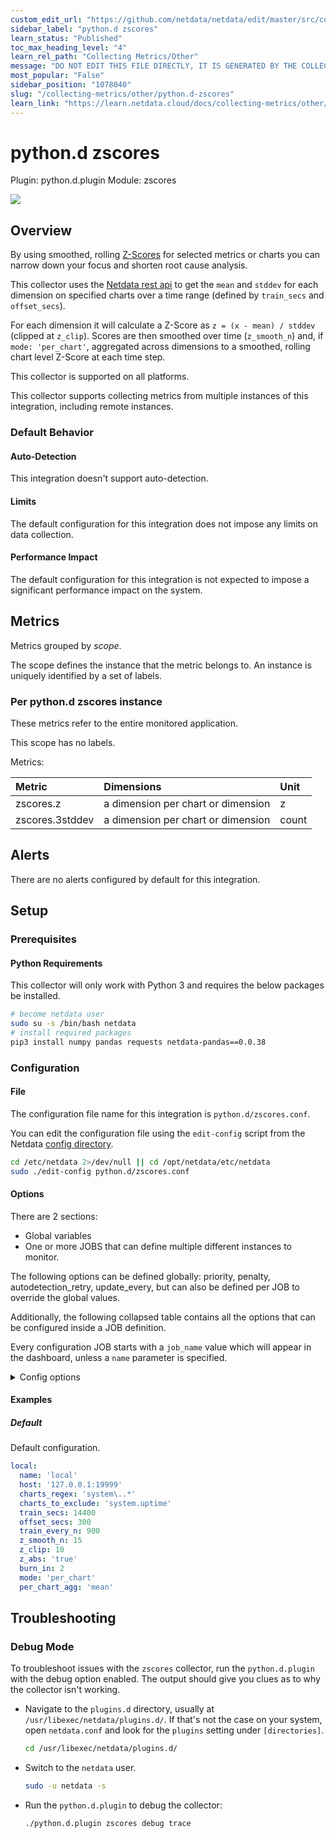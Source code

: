 ```yaml
---
custom_edit_url: "https://github.com/netdata/netdata/edit/master/src/collectors/python.d.plugin/zscores/metadata.yaml"
sidebar_label: "python.d zscores"
learn_status: "Published"
toc_max_heading_level: "4"
learn_rel_path: "Collecting Metrics/Other"
message: "DO NOT EDIT THIS FILE DIRECTLY, IT IS GENERATED BY THE COLLECTOR'S metadata.yaml FILE"
most_popular: "False"
sidebar_position: "1078040"
slug: "/collecting-metrics/other/python.d-zscores"
learn_link: "https://learn.netdata.cloud/docs/collecting-metrics/other/python.d-zscores"
---
```



# python.d zscores

Plugin: python.d.plugin
Module: zscores

<img src="https://img.shields.io/badge/maintained%20by-Netdata-%2300ab44" />

## Overview

By using smoothed, rolling [Z-Scores](https://en.wikipedia.org/wiki/Standard_score) for selected metrics or charts you can narrow down your focus and shorten root cause analysis.


This collector uses the [Netdata rest api](/docs/developer-and-contributor-corner/rest-api) to get the `mean` and `stddev`
for each dimension on specified charts over a time range (defined by `train_secs` and `offset_secs`).

For each dimension it will calculate a Z-Score as `z = (x - mean) / stddev` (clipped at `z_clip`). Scores are then smoothed over
time (`z_smooth_n`) and, if `mode: 'per_chart'`, aggregated across dimensions to a smoothed, rolling chart level Z-Score at each time step.


This collector is supported on all platforms.

This collector supports collecting metrics from multiple instances of this integration, including remote instances.


### Default Behavior

#### Auto-Detection

This integration doesn't support auto-detection.

#### Limits

The default configuration for this integration does not impose any limits on data collection.

#### Performance Impact

The default configuration for this integration is not expected to impose a significant performance impact on the system.


## Metrics

Metrics grouped by *scope*.

The scope defines the instance that the metric belongs to. An instance is uniquely identified by a set of labels.



### Per python.d zscores instance

These metrics refer to the entire monitored application.

This scope has no labels.

Metrics:

| Metric | Dimensions | Unit |
|:------|:----------|:----|
| zscores.z | a dimension per chart or dimension | z |
| zscores.3stddev | a dimension per chart or dimension | count |



## Alerts

There are no alerts configured by default for this integration.


## Setup

### Prerequisites

#### Python Requirements

This collector will only work with Python 3 and requires the below packages be installed.

```bash
# become netdata user
sudo su -s /bin/bash netdata
# install required packages
pip3 install numpy pandas requests netdata-pandas==0.0.38
```



### Configuration

#### File

The configuration file name for this integration is `python.d/zscores.conf`.


You can edit the configuration file using the `edit-config` script from the
Netdata [config directory](/docs/netdata-agent/configuration#the-netdata-config-directory).

```bash
cd /etc/netdata 2>/dev/null || cd /opt/netdata/etc/netdata
sudo ./edit-config python.d/zscores.conf
```
#### Options

There are 2 sections:

* Global variables
* One or more JOBS that can define multiple different instances to monitor.

The following options can be defined globally: priority, penalty, autodetection_retry, update_every, but can also be defined per JOB to override the global values.

Additionally, the following collapsed table contains all the options that can be configured inside a JOB definition.

Every configuration JOB starts with a `job_name` value which will appear in the dashboard, unless a `name` parameter is specified.


<details><summary>Config options</summary>

| Name | Description | Default | Required |
|:----|:-----------|:-------|:--------:|
| charts_regex | what charts to pull data for - A regex like `system\..*/` or `system\..*/apps.cpu/apps.mem` etc. | system\..* | yes |
| train_secs | length of time (in seconds) to base calculations off for mean and stddev. | 14400 | yes |
| offset_secs | offset (in seconds) preceding latest data to ignore when calculating mean and stddev. | 300 | yes |
| train_every_n | recalculate the mean and stddev every n steps of the collector. | 900 | yes |
| z_smooth_n | smooth the z score (to reduce sensitivity to spikes) by averaging it over last n values. | 15 | yes |
| z_clip | cap absolute value of zscore (before smoothing) for better stability. | 10 | yes |
| z_abs | set z_abs: 'true' to make all zscores be absolute values only. | true | yes |
| burn_in | burn in period in which to initially calculate mean and stddev on every step. | 2 | yes |
| mode | mode can be to get a zscore 'per_dim' or 'per_chart'. | per_chart | yes |
| per_chart_agg | per_chart_agg is how you aggregate from dimension to chart when mode='per_chart'. | mean | yes |
| update_every | Sets the default data collection frequency. | 5 | no |
| priority | Controls the order of charts at the netdata dashboard. | 60000 | no |
| autodetection_retry | Sets the job re-check interval in seconds. | 0 | no |
| penalty | Indicates whether to apply penalty to update_every in case of failures. | yes | no |

</details>

#### Examples

##### Default

Default configuration.

```yaml
local:
  name: 'local'
  host: '127.0.0.1:19999'
  charts_regex: 'system\..*'
  charts_to_exclude: 'system.uptime'
  train_secs: 14400
  offset_secs: 300
  train_every_n: 900
  z_smooth_n: 15
  z_clip: 10
  z_abs: 'true'
  burn_in: 2
  mode: 'per_chart'
  per_chart_agg: 'mean'

```


## Troubleshooting

### Debug Mode

To troubleshoot issues with the `zscores` collector, run the `python.d.plugin` with the debug option enabled. The output
should give you clues as to why the collector isn't working.

- Navigate to the `plugins.d` directory, usually at `/usr/libexec/netdata/plugins.d/`. If that's not the case on
  your system, open `netdata.conf` and look for the `plugins` setting under `[directories]`.

  ```bash
  cd /usr/libexec/netdata/plugins.d/
  ```

- Switch to the `netdata` user.

  ```bash
  sudo -u netdata -s
  ```

- Run the `python.d.plugin` to debug the collector:

  ```bash
  ./python.d.plugin zscores debug trace
  ```



